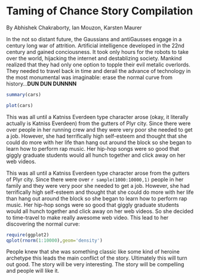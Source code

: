 Taming of Chance Story Compilation
========================================================

By Abhishek Chakraborty, Ian Mouzon, Karsten Maurer

In the not so distant future, the Gaussians and antiGausses engage in a century long war of attrition. Artificial intelligence developed in the 22nd century and gained conciousness. It took only hours for the robots to take over the world, hijacking the internet and destablizing society. Mankind realized that they had only one option to topple their evil metalic overlords. They needed to travel back in time and derail the advance of technology in the most monumental was imaginable: erase the normal curve from history...**DUN DUN DUNNNN**

```r
summary(cars)
```

```r
plot(cars)
```

This was all until a Katniss Everdeen type character arose (okay, it literally actually is Katniss Everdeen) from the gutters of Plyr city. Since there were over \Sexpr{sample(1000:10000,1)} people in her running crew and they were very poor she needed to get a job. However, she had terrifically high self-esteem and thought that she could do more with her life than hang out around the block so she began to learn how to perform rap music. Her hip-hop songs were so good that giggly graduate students would all hunch together and click away on her web videos.

This was all until a Katniss Everdeen type character arose from the gutters of Plyr city. Since there were over `r sample(1000:10000,1)` people in her family and they were very poor she needed to get a job. However, she had terrifically high self-esteem and thought that she could do more with her life than hang out around the block so she began to learn how to perform rap music. Her hip-hop songs were so good that giggly graduate students would all hunch together and click away on her web videos.
So she decided to time-travel to make really awesome web video. This lead to her discovering the normal curve:
<!-- chunk-label: R code (No Results in Document) -->
```r
require(ggplot2)
qplot(rnorm(1:10000),geom='density')
```

People knew that she was something classic like some kind of heroine archetype this leads the main conflict of the story. Ultimately this will turn out good. The story will be very interesting. The story will be compelling and people will like it.
